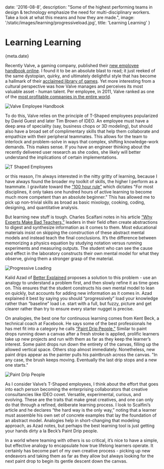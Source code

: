 
date: '2016-08-8',
description: "Some of the highest performing teams in design & technology emphasize the need for multi-disciplinary workers. Take a look at what this means and how they are made.",
image: '/static/images/learning/progressiveload.jpg',
title: 'Learning Learning'
}


# Learning Learning

<Date>{meta.date}</Date>

Recently Valve, a gaming company, published their [new employee handbook online](http://www.valvesoftware.com/jobs/). I found it to be an absolute blast to read; it just reeked of the same dystopian, quirky, and ultimately delightful style that has become a hallmark of their [acclaimed library of games](https://en.wikipedia.org/wiki/Valve_Corporation). Yet more interesting from a cultural perspective was how Valve manages and perceives its most valuable asset - human talent. Per employee, in 2011, Valve ranked as one of the [most profitable companies in the entire world](http://www.businessinsider.com/valve-profits-2011-2).

![Valve Employee Handbook](/static/images/learning/fluid.jpg)

To do this, Valve relies on the principle of T-Shaped employees popularized by David Guest and later Tim Brown of IDEO. An employee must have a deep area of speciality (say, business chops or 3D modeling), but should also have a broad set of complimentary skills that help them collaborate and empathize with their peripheral teammates. This allows for the team to interlock and problem-solve in ways that complex, shifting knowledge-work demands. This makes sense. If you have an engineer thinking about the recently delivered user research as she codes, she likely will better understand the implications of certain implementations.

![T Shaped Employees](/static/images/learning/tshape.jpg)

or this reason, I’m always interested in the nitty gritty of learning, because I have always found the broader my toolkit of skills, the higher I perform as a teammate. I gravitate toward the [“100 hour rule”](https://codingvc.com/the-100-hour-rule/) which dictates "For most disciplines, it only takes one hundred hours of active learning to become much more competent than an absolute beginner.” This has allowed me to pick up non-trivial skills as broad as basic mixology, cooking, coding, designing, and quantitative analysis.

But learning new stuff is tough. Charles Scalfani notes in his article [“Why Experts Make Bad Teachers,”](https://medium.com/@cscalfani/why-experts-make-bad-teachers-ccaed2df029b#.m8o3jebv9) leaders in their field often create abstractions to digest and synthesize information as it comes to them. Most educational materials insist on skipping the construction of these abstract mental models and instead teach the final conclusions. It’s the difference between memorizing a physics equation by studying notation versus running experiments and measuring outputs. The student who can see the cause and effect in the laboratory constructs their own mental model for what they observe, giving them a stronger grasp of the material.

![Progressive Loading](/static/images/learning/progressiveload.jpg)

Kalid Azad of [Better Explained](https://betterexplained.com/articles/adept-method/) proposes a solution to this problem - use an analogy to understand a problem first, and then slowly refine it as time goes on. This ensures that the student constructs his own mental model to lean on quickly, but accounts for adding new information as it comes in. Azad explained it best by saying you should “progressively” load your knowledge rather than “baseline” load i.e. start with a full, but fuzzy, picture and get clearer rather than try to ensure every starter nugget is precise.

On analogies, the best one for continuous learning comes from Kent Beck, a technical coach at Facebook. He says some of the best professionals he has met fit into a category he calls <a href="https://www.facebook.com/notes/kent-beck/paint-drip-people/1226700000696195/">“Paint Drip People.”</a> Similar to paint drops running down a canvas after a fresh stroke is applied, prolific learners take up new projects and run with them as far as they keep the learner’s interest. Some paint drops run down the entirety of the canvas, filling up the allowed vertical space. Others stop almost immediately. Nonetheless, new paint drips appear as the painter pulls his paintbrush across the canvas. "In any case, the brush keeps moving. Eventually the last drip stops and a new one starts."

![Paint Drip People](/static/images/learning/progressiveload.jpg)

As I consider Valve’s T-Shaped employees, I think about the effort that goes into each person becoming the enterprising collaborators that creative consultancies like IDEO covet. Versatile, experimental, curious, and evolving. These are the traits that make great creatives, and one can only do that through a refined, deliberate learning process. I look to Scalfini’s article and he declares “the hard way is the only way,” noting that a learner must assemble his own set of concrete examples that lay the foundation of an abstract model. Analogies help in short-changing that modeling approach, as Azad notes, but perhaps the best learning tool is just getting your hands dirty a la Beck’s Paint Drip people.

In a world where teaming with others is so critical, it’s nice to have a simple, but effective analogy to encapsulate how true lifelong learners operate. It certainly has become part of my own creative process - picking up new endeavors and taking them as far as they allow but always looking for the next paint drop to begin its gentle descent down the canvas.